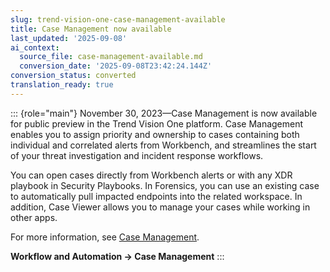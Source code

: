 ```yaml
---
slug: trend-vision-one-case-management-available
title: Case Management now available
last_updated: '2025-09-08'
ai_context:
  source_file: case-management-available.md
  conversion_date: '2025-09-08T23:42:24.144Z'
conversion_status: converted
translation_ready: true
---
```


::: {role="main"}
November 30, 2023—Case Management is now available for public preview in the Trend Vision One platform. Case Management enables you to assign priority and ownership to cases containing both individual and correlated alerts from Workbench, and streamlines the start of your threat investigation and incident response workflows.

You can open cases directly from Workbench alerts or with any XDR playbook in Security Playbooks. In Forensics, you can use an existing case to automatically pull impacted endpoints into the related workspace. In addition, Case Viewer allows you to manage your cases while working in other apps.

For more information, see [Case Management](case-management.mdx).

**Workflow and Automation → Case Management**
:::
